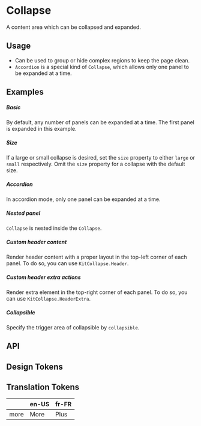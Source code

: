
<Meta of={KitCollapseStories} />

# Collapse

A content area which can be collapsed and expanded.

## Usage

-   Can be used to group or hide complex regions to keep the page clean.
-   `Accordion` is a special kind of `Collapse`, which allows only one panel to be expanded at a time.

## Examples

##### Basic

By default, any number of panels can be expanded at a time. The first panel is expanded in this example.

<CustomCanvas content={Examples.Basic} source={Sources.Basic} id="collapse-basic" />

##### Size

If a large or small collapse is desired, set the `size` property to either `large` or `small` respectively. Omit the `size` property for a collapse with the default size.

<CustomCanvas content={Examples.Size} source={Sources.Size} id="collapse-size" />

##### Accordion

In accordion mode, only one panel can be expanded at a time.

<CustomCanvas content={Examples.Accordion} source={Sources.Accordion} id="collapse-acordion" />

##### Nested panel

`Collapse` is nested inside the `Collapse`.

<CustomCanvas content={Examples.Nested} source={Sources.Nested} id="collapse-nested" />

##### Custom header content

Render header content with a proper layout in the top-left corner of each panel. To do so, you can use `KitCollapse.Header`.

<CustomCanvas
    content={Examples.CustomHeaderContent}
    source={Sources.CustomHeaderContent}
    id="collapse-custom-header-content"
/>

##### Custom header extra actions

Render extra element in the top-right corner of each panel. To do so, you can use `KitCollapse.HeaderExtra`.

<CustomCanvas
    content={Examples.CustomHeaderExtra}
    source={Sources.CustomHeaderExtra}
    id="collapse-custom-header-extra"
/>

##### Collapsible

Specify the trigger area of collapsible by `collapsible`.

<CustomCanvas content={Examples.Collapsible} source={Sources.Collapsible} id="collapse-collapsible" />

## API

<Canvas of={KitCollapseStories.Api} />

<Controls of={KitCollapseStories.Api} />

## Design Tokens

<DesignTokens path="components.Collapse" tokens={fields?.components?.Collapse} />

## Translation Tokens

|      | en-US | fr-FR |
| ---- | ----- | ----- |
| more | More  | Plus  |
